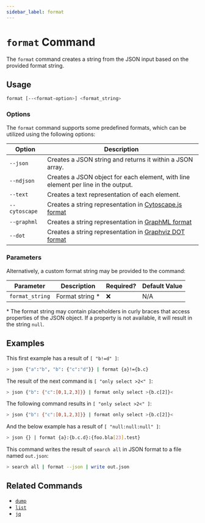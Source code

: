 ```yaml
---
sidebar_label: format
---
```


# `format` Command

The `format` command creates a string from the JSON input based on the provided format string.

## Usage

```bash
format [--<format-option>] <format_string>
```

### Options

The `format` command supports some predefined formats, which can be utilized using the following options:

| Option        | Description                                                                                               |
| ------------- | --------------------------------------------------------------------------------------------------------- |
| `--json`      | Creates a JSON string and returns it within a JSON array.                                                 |
| `--ndjson`    | Creates a JSON object for each element, with line element per line in the output.                         |
| `--text`      | Creates a text representation of each element.                                                            |
| `--cytoscape` | Creates a string representation in [Cytoscape.js format](https://js.cytoscape.org#notation/elements-json) |
| `--graphml`   | Creates a string representation in [GraphML format](http://graphml.graphdrawing.org)                      |
| `--dot`       | Creates a string representation in [Graphviz DOT format](https://graphviz.org/doc/info/lang.html)         |

### Parameters

Alternatively, a custom format string may be provided to the command:

| Parameter       | Description      | Required? | Default Value |
| --------------- | ---------------- | --------- | ------------- |
| `format_string` | Format string \* | ❌        | N/A           |

\* The format string may contain placeholders in curly braces that access properties of the JSON object. If a property is not available, it will result in the string `null`.

## Examples

This first example has a result of `[ "b!=d" ]`:

```bash
> json {"a":"b", "b": {"c":"d"}} | format {a}!={b.c}
```

The result of the next command is `[ "only select >2<" ]`:

```bash
> json {"b": {"c":[0,1,2,3]}} | format only select >{b.c[2]}<
```

The following command results in `[ "only select >2<" ]`:

```bash
> json {"b": {"c":[0,1,2,3]}} | format only select >{b.c[2]}<
```

And the below example has a result of `[ "null:null:null" ]`:

```bash
> json {} | format {a}:{b.c.d}:{foo.bla[23].test}
```

This command writes the result of `search all` in JSON format to a file named `out.json`:

```bash
> search all | format --json | write out.json
```

## Related Commands

- [`dump`](./dump.mdx)
- [`list`](./list.mdx)
- [`jq`](../miscellaneous-commands/jq.mdx)
